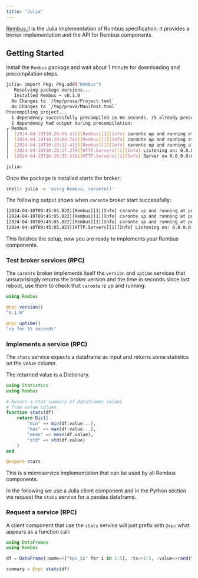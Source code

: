 ```yaml
---
title: "Julia"
---
```


[Rembus.jl](https://github.com/cardo-org/Rembus.jl) is the Julia implementation of Rumbus specification: it provides a broker implementation and the API for Rembus components. 

## Getting Started

Install the `Rembus` package and wait about 1 minute for downloading and precompilation steps. 

```bash
julia> import Pkg; Pkg.add("Rembus")
   Resolving package versions...
   Installed Rembus ─ v0.1.0
  No Changes to `/tmp/prova/Project.toml`
  No Changes to `/tmp/prova/Manifest.toml`
Precompiling project...
  1 dependency successfully precompiled in 66 seconds. 75 already precompiled.
  1 dependency had output during precompilation:
┌ Rembus
│  [2024-04-10T10:28:09.472][Rembus][1][Info] caronte up and running at port tcp:8001
│  [2024-04-10T10:28:09.742][Rembus][1][Info] caronte up and running at port ws:8000
│  [2024-04-10T10:28:12.413][Rembus][1][Info] caronte up and running at port zmq:8002
│  [2024-04-10T10:28:17.279][HTTP.Servers][1][Info] Listening on: 0.0.0.0:8000, thread id: 1
│  [2024-04-10T10:28:32.519][HTTP.Servers][1][Info] Server on 0.0.0.0:8000 closing

julia>
```
Once the package is installed starts the broker:

```bash
shell> julia -e 'using Rembus; caronte()'
```
The following output shows when `caronte` broker start successfully:


```bash
[2024-04-10T09:45:05.822][Rembus][1][Info] caronte up and running at port tcp:8001
[2024-04-10T09:45:05.822][Rembus][1][Info] caronte up and running at port ws:8000
[2024-04-10T09:45:05.822][Rembus][1][Info] caronte up and running at port zmq:8002
[2024-04-10T09:45:05.823][HTTP.Servers][1][Info] Listening on: 0.0.0.0:8000, thread id: 1
```

This finishes the setup, now you are ready to implements your Rembus components.


### Test broker services (RPC)  

The `caronte` broker implements itself the `version` and `uptime` services that unsurprisingly returns the broker version and the time in seconds since last reboot, use them to check that `caronte` is up and running:


```julia
using Rembus

@rpc version()
"0.1.0"

@rpc uptime()
"up for 15 seconds"
```

### Implements a service (RPC)

The `stats` service expects a dataframe as input and returns
some statistics on the value column.

The returned value is a Dictionary.

```julia
using Statistics
using Rembus

# Return a stat summary of dataframes values
# from value column.
function stats(df)
    return Dict(
        "min" => min(df.value...),
        "max" => max(df.value...),
        "mean" => mean(df.value),
        "std" => std(df.value)
    )
end

@expose stats

```

This is a microservice implementation that can be used by all Rembus components.

In the following we use a Julia client component and in the Python section we request the `stats` service for a pandas dataframe.

### Request a service (RPC)

A client component that use the `stats` service will just prefix
with `@rpc` what appears as a function call:

```julia
using DataFrames
using Rembus

df = DataFrame(:name=>["kpi_$i" for i in 1:5], :ts=>1:5, :value=>rand(5))

summary = @rpc stats(df)

```